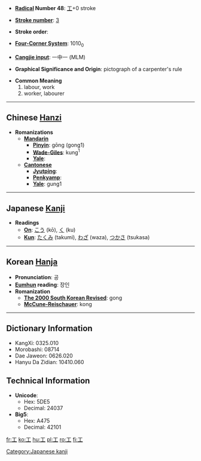 * '''[[Wiktionary:Chinese radical index| Radical]] Number 48''': [[Wiktionary:Chinese radical index 工|工]]+0 stroke

* '''[[Wiktionary:Chinese total strokes index|Stroke number]]''': [[Wiktionary:Chinese total strokes index 3|3]]

* '''Stroke order''': 

* '''[[Wiktionary:Chinese four corner index|Four-Corner System]]''': 1010<sub>0</sub>

* '''[[Wiktionary:Chinese Cangjie index|Cangjie input]]''': 一中一 (MLM)

* '''Graphical Significance and Origin''': pictograph of a carpenter's rule

* '''Common Meaning'''
*#labour, work
*# worker, labourer


----

== Chinese [[Hanzi]] ==

* '''Romanizations'''
** '''[[Mandarin]]'''
*** '''[[Pinyin]]''': gōng (gong1)
*** '''[[Wade-Giles]]''': kung<sup>1</sup>
*** '''[[Yale]]''': 
** '''[[Cantonese]]'''
*** '''[[Jyutping]]''':
*** '''[[Penkyamp]]''': 
*** '''[[Yale]]''': gung1


----

== Japanese [[Kanji]] ==

* '''Readings'''
** '''[[On]]''': [[こう]] (kō), [[く]] (ku)
** '''[[Kun]]''': [[たくみ]] (takumi), [[わざ]] (waza), [[つかさ]] (tsukasa)


----

== Korean [[Hanja]] ==

* '''Pronunciation''': 공
* '''[[Eumhun]] reading''': 장인
* '''Romanization'''
** '''[[The 2000 South Korean Revised Romanization|The 2000 South Korean Revised]]''': gong
** '''[[McCune-Reischauer]]''': kong

----

== Dictionary Information ==

* KangXi: 0325.010
* Morobashi: 08714
* Dae Jaweon: 0626.020
* Hanyu Da Zidian: 10410.060

== Technical Information ==

* '''Unicode''':
** Hex: 5DE5
** Decimal: 24037
* '''Big5''':
** Hex: A475
** Decimal: 42101

[[Category:Japanese kanji]]

[[fr:工]]
[[ko:工]]
[[hu:工]]
[[pl:工]]
[[ro:工]]
[[fi:工]]